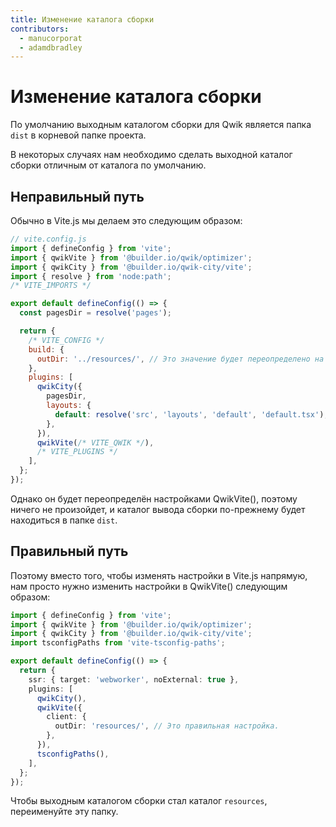 ```yaml
---
title: Изменение каталога сборки
contributors:
  - manucorporat
  - adamdbradley
---
```


# Изменение каталога сборки

По умолчанию выходным каталогом сборки для Qwik является папка `dist` в корневой папке проекта.

В некоторых случаях нам необходимо сделать выходной каталог сборки отличным от каталога по умолчанию.

## Неправильный путь

Обычно в Vite.js мы делаем это следующим образом:

```js
// vite.config.js
import { defineConfig } from 'vite';
import { qwikVite } from '@builder.io/qwik/optimizer';
import { qwikCity } from '@builder.io/qwik-city/vite';
import { resolve } from 'node:path';
/* VITE_IMPORTS */

export default defineConfig(() => {
  const pagesDir = resolve('pages');

  return {
    /* VITE_CONFIG */
    build: {
      outDir: '../resources/', // Это значение будет переопределено на `dist` при установке qwikVite().
    },
    plugins: [
      qwikCity({
        pagesDir,
        layouts: {
          default: resolve('src', 'layouts', 'default', 'default.tsx'),
        },
      }),
      qwikVite(/* VITE_QWIK */),
      /* VITE_PLUGINS */
    ],
  };
});
```

Однако он будет переопределён настройками QwikVite(), поэтому ничего не произойдет, и каталог вывода сборки по-прежнему будет находиться в папке `dist`.

## Правильный путь

Поэтому вместо того, чтобы изменять настройки в Vite.js напрямую, нам просто нужно изменить настройки в QwikVite() следующим образом:

```ts
import { defineConfig } from 'vite';
import { qwikVite } from '@builder.io/qwik/optimizer';
import { qwikCity } from '@builder.io/qwik-city/vite';
import tsconfigPaths from 'vite-tsconfig-paths';

export default defineConfig(() => {
  return {
    ssr: { target: 'webworker', noExternal: true },
    plugins: [
      qwikCity(),
      qwikVite({
        client: {
          outDir: 'resources/', // Это правильная настройка.
        },
      }),
      tsconfigPaths(),
    ],
  };
});
```

Чтобы выходным каталогом сборки стал каталог `resources`, переименуйте эту папку.
